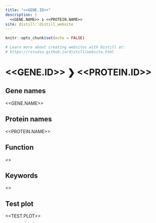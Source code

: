 ```yaml
---
title: "<<GENE.ID>>"
description: |
  <<GENE.NAME>> ❯ <<PROTEIN.NAME>>
site: distill::distill_website
---
```


```r
knitr::opts_chunk$set(echo = FALSE)

# Learn more about creating websites with Distill at:
# https://rstudio.github.io/distill/website.html

```

# <<GENE.ID>> ❯ <<PROTEIN.ID>>

## Gene names
<<GENE.NAME>>

## Protein names
<<PROTEIN.NAME>>

## Function
<<FUNCTION>>

## Keywords
<<KEYWORDS>>

## Test plot
<<TEST.PLOT>>
